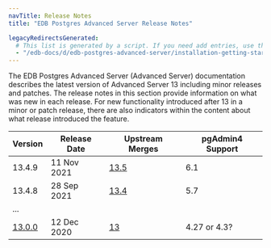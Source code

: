 ```yaml
---
navTitle: Release Notes
title: "EDB Postgres Advanced Server Release Notes"

legacyRedirectsGenerated:
  # This list is generated by a script. If you need add entries, use the `legacyRedirects` key.
  - "/edb-docs/d/edb-postgres-advanced-server/installation-getting-started/release-notes/13/index.html"
---
```


The EDB Postgres Advanced Server (Advanced Server) documentation describes the latest version of Advanced Server 13 including minor releases and patches. The release notes in this section provide information on what was new in each release. For new functionality introduced after 13 in a minor or patch release, there are also indicators within the content about what release introduced the feature.

| Version | Release Date | Upstream Merges | pgAdmin4 Support |
| ------- | ------------ | --------------- | ---------------- |
| 13.4.9  | 11 Nov 2021  | [13.5](https://www.postgresql.org/about/news/postgresql-141-135-129-1114-1019-and-9624-released-2349/) | 6.1 |
| 13.4.8  | 28 Sep 2021  | [ 13.4](https://www.postgresql.org/about/news/postgresql-134-128-1113-1018-9623-and-14-beta-3-released-2277/) | 5.7 |
| ... | | |
| [13.0.0](20_epas13_rel_notes) | 12 Dec 2020 | [13](hhttps://www.postgresql.org/docs/13/release-13.html) | 4.27 or 4.3?|